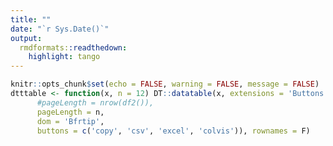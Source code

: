 ```yaml
---
title: ""
date: "`r Sys.Date()`"
output:
  rmdformats::readthedown:
    highlight: tango
---
```



```r
knitr::opts_chunk$set(echo = FALSE, warning = FALSE, message = FALSE)
dtttable <- function(x, n = 12) DT::datatable(x, extensions = 'Buttons', options = list(
      #pageLength = nrow(df2()),
      pageLength = n,
      dom = 'Bfrtip',
      buttons = c('copy', 'csv', 'excel', 'colvis')), rownames = F)
 
```

